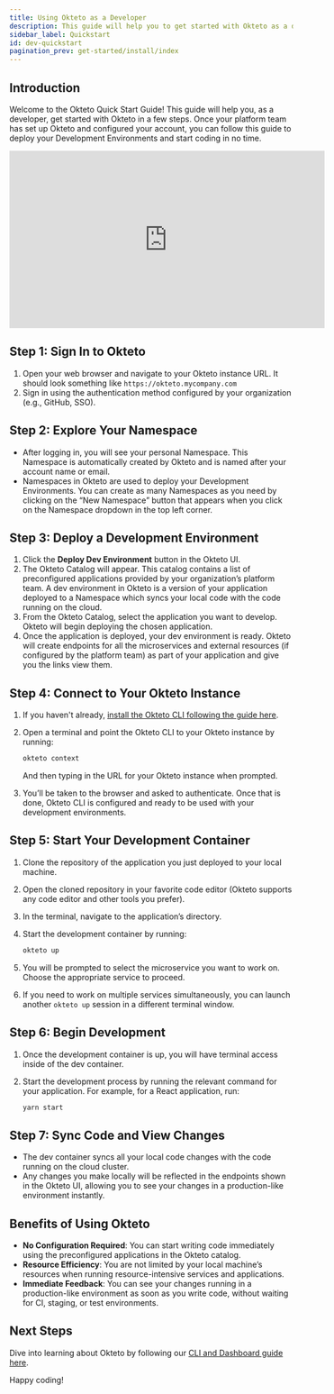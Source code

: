 ```yaml
---
title: Using Okteto as a Developer
description: This guide will help you to get started with Okteto as a developer
sidebar_label: Quickstart
id: dev-quickstart
pagination_prev: get-started/install/index
---
```


## Introduction

Welcome to the Okteto Quick Start Guide! This guide will help you, as a developer, get started with Okteto in a few steps. Once your platform team has set up Okteto and configured your account, you can follow this guide to deploy your Development Environments and start coding in no time.

<iframe
  width="560"
  height="315"
  src="https://www.youtube.com/embed/eEJWJObxM2I?si=Q8MV1MEQ1WZa93YQ"
  title="Okteto Developer Quickstart Guide"
  frameborder="0"
  allow="accelerometer; autoplay; clipboard-write; encrypted-media; gyroscope; picture-in-picture; web-share"
  referrerpolicy="strict-origin-when-cross-origin"
  allowfullscreen
></iframe>

## Step 1: Sign In to Okteto

1. Open your web browser and navigate to your Okteto instance URL. It should look something like `https://okteto.mycompany.com`
2. Sign in using the authentication method configured by your organization (e.g., GitHub, SSO).

## Step 2: Explore Your Namespace

- After logging in, you will see your personal Namespace. This Namespace is automatically created by Okteto and is named after your account name or email.
- Namespaces in Okteto are used to deploy your Development Environments. You can create as many Namespaces as you need by clicking on the “New Namespace” button that appears when you click on the Namespace dropdown in the top left corner.

## Step 3: Deploy a Development Environment

1. Click the **Deploy Dev Environment** button in the Okteto UI.
2. The Okteto Catalog will appear. This catalog contains a list of preconfigured applications provided by your organization’s platform team. A dev environment in Okteto is a version of your application deployed to a Namespace which syncs your local code with the code running on the cloud.
3. From the Okteto Catalog, select the application you want to develop. Okteto will begin deploying the chosen application.
4. Once the application is deployed, your dev environment is ready. Okteto will create endpoints for all the microservices and external resources (if configured by the platform team) as part of your application and give you the links view them.

## Step 4: Connect to Your Okteto Instance

1. If you haven't already, [install the Okteto CLI following the guide here](get-started/install-okteto-cli.mdx).
2. Open a terminal and point the Okteto CLI to your Okteto instance by running:

   ```bash
   okteto context
   ```

   And then typing in the URL for your Okteto instance when prompted.

3. You’ll be taken to the browser and asked to authenticate. Once that is done, Okteto CLI is configured and ready to be used with your development environments.

## Step 5: Start Your Development Container

1. Clone the repository of the application you just deployed to your local machine.
2. Open the cloned repository in your favorite code editor (Okteto supports any code editor and other tools you prefer).
3. In the terminal, navigate to the application’s directory.
4. Start the development container by running:

   ```bash
   okteto up
   ```

5. You will be prompted to select the microservice you want to work on. Choose the appropriate service to proceed.
6. If you need to work on multiple services simultaneously, you can launch another `okteto up` session in a different terminal window.

## Step 6: Begin Development

1. Once the development container is up, you will have terminal access inside of the dev container.
2. Start the development process by running the relevant command for your application. For example, for a React application, run:

   ```bash
   yarn start
   ```

## Step 7: Sync Code and View Changes

- The dev container syncs all your local code changes with the code running on the cloud cluster.
- Any changes you make locally will be reflected in the endpoints shown in the Okteto UI, allowing you to see your changes in a production-like environment instantly.

## Benefits of Using Okteto

- **No Configuration Required**: You can start writing code immediately using the preconfigured applications in the Okteto catalog.
- **Resource Efficiency**: You are not limited by your local machine’s resources when running resource-intensive services and applications.
- **Immediate Feedback**: You can see your changes running in a production-like environment as soon as you write code, without waiting for CI, staging, or test environments.

## Next Steps

Dive into learning about Okteto by following our [CLI and Dashboard guide here](/get-started/using-okteto-cli-and-dashboard.mdx).

Happy coding!
